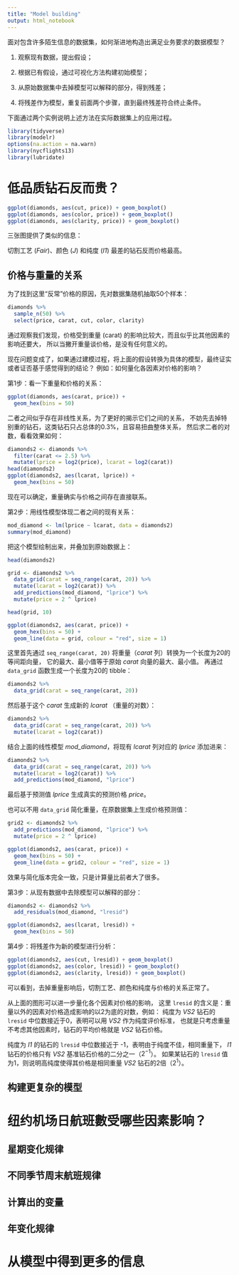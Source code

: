 ```yaml
---
title: "Model building"
output: html_notebook
---
```


面对包含许多陌生信息的数据集，如何渐进地构造出满足业务要求的数据模型？

1. 观察现有数据，提出假设；

1. 根据已有假设，通过可视化方法构建初始模型；

1. 从原始数据集中去掉模型可以解释的部分，得到残差；

1. 将残差作为模型，重复前面两个步骤，直到最终残差符合终止条件。

下面通过两个实例说明上述方法在实际数据集上的应用过程。

```r
library(tidyverse)
library(modelr)
options(na.action = na.warn)
library(nycflights13)
library(lubridate)
```

# 低品质钻石反而贵？

```r
ggplot(diamonds, aes(cut, price)) + geom_boxplot()
ggplot(diamonds, aes(color, price)) + geom_boxplot()
ggplot(diamonds, aes(clarity, price)) + geom_boxplot()
```

三张图提供了类似的信息：

切割工艺 (*Fair*)、颜色 (*J*) 和纯度 (*I1*) 最差的钻石反而价格最高。

## 价格与重量的关系

为了找到这里“反常”价格的原因，先对数据集随机抽取50个样本：
```r
diamonds %>% 
  sample_n(50) %>% 
  select(price, carat, cut, color, clarity)
```

通过观察我们发现，价格受到重量 (carat) 的影响比较大，而且似乎比其他因素的影响还要大，
所以当撇开重量谈价格，是没有任何意义的。

现在问题变成了，如果通过建模过程，将上面的假设转换为具体的模型，最终证实或者证否基于感觉得到的结论？
例如：如何量化各因素对价格的影响？

第1步：看一下重量和价格的关系：
```r
ggplot(diamonds, aes(carat, price)) + 
  geom_hex(bins = 50)
```

二者之间似乎存在非线性关系，为了更好的揭示它们之间的关系，
不妨先去掉特别重的钻石，这类钻石只占总体的0.3%，且容易扭曲整体关系，
然后求二者的对数，看看效果如何：
```r
diamonds2 <- diamonds %>%
  filter(carat <= 2.5) %>%
  mutate(lprice = log2(price), lcarat = log2(carat))
head(diamonds2)
ggplot(diamonds2, aes(lcarat, lprice)) +
  geom_hex(bins = 50)
```

现在可以确定，重量确实与价格之间存在直接联系。

第2步：用线性模型体现二者之间的现有关系：
```r
mod_diamond <- lm(lprice ~ lcarat, data = diamonds2)
summary(mod_diamond)
```

把这个模型绘制出来，并叠加到原始数据上：
```r
head(diamonds2)

grid <- diamonds2 %>%
  data_grid(carat = seq_range(carat, 20)) %>%
  mutate(lcarat = log2(carat)) %>%
  add_predictions(mod_diamond, "lprice") %>%
  mutate(price = 2 ^ lprice)

head(grid, 10)

ggplot(diamonds2, aes(carat, price)) +
  geom_hex(bins = 50) +
  geom_line(data = grid, colour = "red", size = 1)
```

这里首先通过 `seq_range(carat, 20)` 将重量（*carat* 列）转换为一个长度为20的等间距向量，
它的最大、最小值等于原始 *carat* 向量的最大、最小值。
再通过 `data_grid` 函数生成一个长度为20的 tibble：
```r
diamonds2 %>%
  data_grid(carat = seq_range(carat, 20))
```

然后基于这个 *carat* 生成新的 *lcarat* （重量的对数）：
```r
diamonds2 %>%
  data_grid(carat = seq_range(carat, 20)) %>%
  mutate(lcarat = log2(carat))
```

结合上面的线性模型 *mod_diamond*，将现有 *lcarat* 列对应的 *lprice* 添加进来：
```r
diamonds2 %>%
  data_grid(carat = seq_range(carat, 20)) %>%
  mutate(lcarat = log2(carat)) %>%
  add_predictions(mod_diamond, "lprice")
```

最后基于预测值 *lprice* 生成真实的预测价格 *price*。

也可以不用 `data_grid` 简化重量，在原数据集上生成价格预测值：
```r
grid2 <- diamonds2 %>% 
  add_predictions(mod_diamond, "lprice") %>%
  mutate(price = 2 ^ lprice)

ggplot(diamonds2, aes(carat, price)) +
  geom_hex(bins = 50) +
  geom_line(data = grid2, colour = "red", size = 1)
```

效果与简化版本完全一致，只是计算量比前者大了很多。

第3步：从现有数据中去除模型可以解释的部分：
```r
diamonds2 <- diamonds2 %>% 
  add_residuals(mod_diamond, "lresid")

ggplot(diamonds2, aes(lcarat, lresid)) + 
  geom_hex(bins = 50)
```


第4步：将残差作为新的模型进行分析：
```r
ggplot(diamonds2, aes(cut, lresid)) + geom_boxplot()
ggplot(diamonds2, aes(color, lresid)) + geom_boxplot()
ggplot(diamonds2, aes(clarity, lresid)) + geom_boxplot()
```

可以看到，去掉重量影响后，切割工艺、颜色和纯度与价格的关系正常了。

从上面的图形可以进一步量化各个因素对价格的影响，
这里 `lresid` 的含义是：重量以外的因素对价格造成影响的以2为底的对数，例如：
纯度为 *VS2* 钻石的 `lresid` 中位数接近于0，表明可以用 *VS2* 作为纯度评价标准，
也就是只考虑重量不考虑其他因素时，钻石的平均价格就是 *VS2* 钻石价格。

纯度为 *I1* 的钻石的 `lresid` 中位数接近于 -1，表明由于纯度不佳，相同重量下，
*I1* 钻石的价格只有 *VS2* 基准钻石价格的二分之一（$2^{-1}$）。
如果某钻石的 `lresid` 值为1，则说明高纯度使得其价格是相同重量 *VS2* 钻石的2倍（$2^1$）。

## 构建更复杂的模型

# 纽约机场日航班數受哪些因素影响？

## 星期变化规律

## 不同季节周末航班规律

## 计算出的变量

## 年变化规律

# 从模型中得到更多的信息
